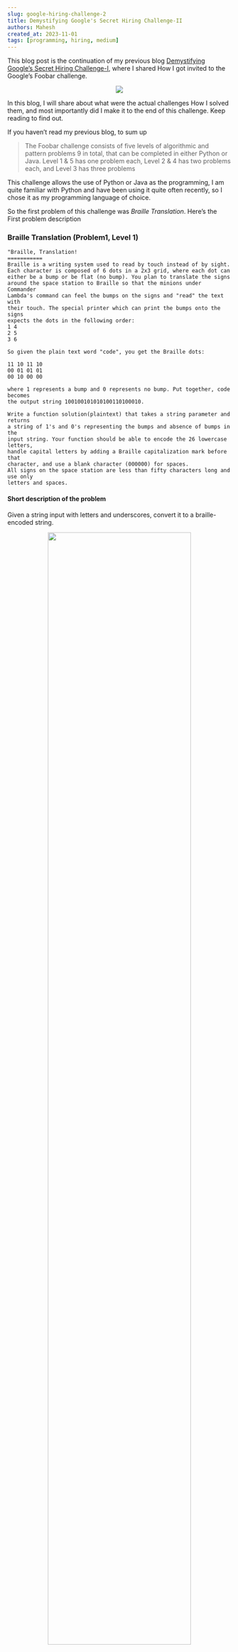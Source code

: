 ```yaml
---
slug: google-hiring-challenge-2
title: Demystifying Google's Secret Hiring Challenge-II
authors: Mahesh
created_at: 2023-11-01
tags: [programming, hiring, medium]
---
```



This blog post is the continuation of my previous blog [Demystifying Google’s Secret Hiring Challenge-I](./google-hiring-challenge-1), where I shared How I got invited to the Google’s Foobar challenge.

<center>
  <img src="https://github.com/maheshmnj/searchfield/assets/31410839/87e313b1-1169-4fdb-a237-4ab2c574e987" />
</center>

In this blog, I will share about what were the actual challenges How I solved them, and most importantly did I make it to the end of this challenge. Keep reading to find out.

If you haven’t read my previous blog, to sum up

> The Foobar challenge consists of five levels of algorithmic and pattern problems 9 in total, that can be completed in either Python or Java. Level 1 & 5 has one problem each, Level 2 & 4 has two problems each, and Level 3 has three problems

This challenge allows the use of Python or Java as the programming, I am quite familiar with Python and have been using it quite often recently, so I chose it as my programming language of choice.

So the first problem of this challenge was _Braille Translation_. Here’s the First problem description

### Braille Translation (Problem1, Level 1)

```none
"Braille, Translation!
===========
Braille is a writing system used to read by touch instead of by sight.
Each character is composed of 6 dots in a 2x3 grid, where each dot can
either be a bump or be flat (no bump). You plan to translate the signs
around the space station to Braille so that the minions under Commander
Lambda's command can feel the bumps on the signs and "read" the text with
their touch. The special printer which can print the bumps onto the signs
expects the dots in the following order:
1 4
2 5
3 6

So given the plain text word "code", you get the Braille dots:

11 10 11 10
00 01 01 01
00 10 00 00

where 1 represents a bump and 0 represents no bump. Put together, code becomes
the output string 100100101010100110100010.

Write a function solution(plaintext) that takes a string parameter and returns
a string of 1's and 0's representing the bumps and absence of bumps in the
input string. Your function should be able to encode the 26 lowercase letters,
handle capital letters by adding a Braille capitalization mark before that
character, and use a blank character (000000) for spaces.
All signs on the space station are less than fifty characters long and use only
letters and spaces.
```

#### Short description of the problem

Given a string input with letters and underscores, convert it to a braille-encoded string.

<center>
  <img
    src="https://github.com/maheshmnj/blog/assets/31410839/883fb9ec-a8e3-454a-a355-bad5bc937a35"
    width="80%"
  />
</center>
<Caption caption="Picture showing braille alphabets from pharmabraille.com" />

Taking a quick look at the [Braille alphabets](https://www.pharmabraille.com/pharmaceutical-braille/the-braille-alphabet/), it is evident that they do not follow any pattern which means we will need to store the mapping of letters in an array.

The key thing to remember is that, **“Braille distinguishes capital and small letters by adding a special character before the alphabet, represented as Dot 6 meaning the 6th dot will be raised which is equivalent to “000001”** in our code”. Since the input will only contain alphabets and space, we only need to handle the case for uppercase letters using ASCII value.

<center>
  <img
    src="https://github.com/maheshmnj/blog/assets/31410839/6d99e03c-958c-48f6-bd2c-a78fb3bc8f14"
    width="80%"
  />
</center>

With this code, all the test cases pass and we head on to level 2

### Bunny Worker Locations (Problem1, Level 2)

```none
Bunny Worker Locations
======================
Keeping track of Commander Lambda's many bunny workers is starting to get
tricky. You've been tasked with writing a program to match bunny worker IDs
to cell locations.

The LAMBCHOP doomsday device takes up much of the interior of Commander
Lambda's space station, and as a result the work areas have an unusual
layout. They are stacked in a triangular shape, and the bunny workers
are given numerical IDs starting from the corner, as follows:

| 7
| 4 8
| 2 5 9
| 1 3 6 10

Each cell can be represented as points (x, y), with x being the distance from
the vertical wall, and y being the height from the ground.
For example, the bunny worker at (1, 1) has ID 1, the bunny worker at (3, 2)
has ID 9, and the bunny worker at (2,3) has ID 8. This pattern of numbering
continues indefinitely (Commander Lambda has been adding a LOT of workers).

Write a function solution(x, y) which returns the worker ID of the bunny at
location (x, y). Each value of x and y will be at least 1 and no greater
than 100,000. Since the worker ID can be very large, return your solution
as a string representation of the number.
```

#### Short description of the problem

_The problem states that “given input (x, y), the program should return the number in that location e.g (4, 5) should return 32_

This problem also seemed easy since I could see the pattern, but it took me almost a day to pass all the test cases, only because I missed an important detail in the problem.

The given sequence in the problem is an indefinite pattern expanding on top of the given pattern, it would look like the below,

<center>
  <img
    src="https://github.com/maheshmnj/blog/assets/31410839/cece4f6e-782f-46d9-87c1-d47ff22b7a27"
    width="80%"
  />
</center>
<Caption caption="The diagonal lines indicate the numbers increasing diagonally (pattern 1)" />

There are two important patterns to notice

1. the numbers are increasing along the diagonal of the matrix.
2. The difference between two elements in the same row is increasing by a constant and that constant increases for each position along x.
   e.g notice elements in row 3,
   4 + 4 = 8, 8 + 5 = 13, 13 + 6 = 19 and so on

I used a naive approach and allocated a matrix of size (x+y, x+y), filled the values of the max(x, y) size of the matrix, and then tried returning the result. However, with this approach, some of the test cases were failing. I was pretty confident that the matrix was right.
The comment at the bottom of the code shows the matrix formed

<center>
  <img
    src="https://github.com/maheshmnj/blog/assets/31410839/be8ab0d7-91e1-4ceb-ad91-8808a52a6988"
    width="80%"
  />
</center>

I reread the problem and this was the crucial part of the problem that I was missing **“Each value of x and y will be at least 1 and no greater than 100,000.”** I realized that space complexity was the issue. Because I was still occupying [x+y] X [x+y] size of the matrix, this means if a particular element in the matrix takes 4 bytes of memory (since int takes 4 bytes) then for a large input in the worst case
x = 100,000 we are allocating 200,000 x 200,000 size of the matrix

Which would roughly take 200,000 x 200,000 x 4 bytes of memory which is approximately **160 GB** 🤯

So allocating a matrix is not a good approach and would never work at all, But since we know the pattern in the matrix, we can keep track of the position traverse through the target positions, and keep track of the result.

<center>
  <img
    src="https://github.com/maheshmnj/blog/assets/31410839/087e65aa-0239-4fb2-9f85-a6ad4da46069"
    width="80%"
  />
</center>

The idea was pretty simple we would traverse the first row until x+y+1, because the pattern of numbers we know is along the diagonal so to find any number x, y we have to at least travel (x+y+1) along X.
e.g if we were to figure out position (6, 5) we would traverse 12 locations on the first row and traverse our way up (in a staircase fashion) until we reach our target y = 5 and decrease our result by 1 for every step up, until we reach x = 6. This is how our traverse path would be for input (6,5)

**Traverse along X:** 1— 12, until we reach (12, 1)

**Step up:** Step up and step back along the diagonal until we reach target Y=5(repeat) (11,2), (10, 3), (9, 4), (8, 5),

**Traverse back along X until X= 6:** (7, 5), (6,5) stop when we reach the target.

During this traverse, we keep track of the result and the current location, with this approach the code passed all the test cases and did not have any overhead in terms of memory.

<center>
  <img
    src="https://github.com/maheshmnj/blog/assets/31410839/70e8deff-0339-4716-a084-d0c4dd6b133c"
    width="80%"
  />
</center>

### Power Hungry (Problem 2, Level 2)

```none
"Power, Hungry!
===========
Commander Lambda's space station is HUGE. And huge space stations take a LOT
of power. Huge space stations with doomsday devices take even more power.
To help meet the station's power needs, Commander Lambda has installed solar
panels on the station's outer surface. But the station sits in the middle of
a quasar quantum flux field, which wreaks havoc on the solar panels. You and
your team of henchmen have been assigned to repair the solar panels, but you'd
rather not take down all of the panels at once if you can help it, since they
do help power the space station and all!

You need to figure out which sets of panels in any given array you can take
offline to repair while still maintaining the maximum amount of power output
per array, and to do THAT, you'll first need to figure out what the maximum
output of each array actually is. Write a function solution(xs) that takes a
list of integers representing the power output levels of each panel in an
array, and returns the maximum product of some non-empty subset of those
numbers. So for example, if an array contained panels with power output
levels of [2, -3, 1, 0, -5], then the maximum product would be found by
taking the subset: xs[0] = 2, xs[1] = -3, xs[4] = -5, giving the product
2*(-3)*(-5) = 30. So solution([2,-3,1,0,-5]) will be "30".

Each array of solar panels contains at least 1 and no more than 50 panels,
and each panel will have a power output level whose absolute value is no
greater than 1000 (some panels are malfunctioning so badly that they're
draining energy, but you know a trick with the panels' wave stabilizer that
lets you combine two negative-output panels to produce the positive output
of the multiple of their power values). The final products may be very large,
so give the solution as a string representation of the number.

Languages
=========

To provide a Python solution, edit solution.py
To provide a Java solution, edit Solution.java

Test cases
==========
Your code should pass the following test cases.
Note that it may also be run against hidden test cases not shown here.

-- Python cases --
Input:
solution.solution([2, 0, 2, 2, 0])
Output:
    8

Input:
solution.solution([-2, -3, 4, -5])
Output:
    60

-- Java cases --
Input:
Solution.solution({2, 0, 2, 2, 0})
Output:
    8

Input:
Solution.solution({-2, -3, 4, -5})
Output:
    60
```

#### Short description of the problem

_Given an array, we have to find a subset of the array such that the product is maximum, the catch here is the resulting array elements do not necessarily have to be a consecutive subset. e.g. for the given test case [2, 0, 2, 2, 0] the subset is {2, 2, 2} resulting in 8._

<center>
  <img
    src="https://github.com/maheshmnj/blog/assets/31410839/6f7bb94e-1417-472c-a1da-8f1f2156d899"
    width="80%"
  />
</center>

In the best-case scenario when the array contains all positive integers then our subset would be the product of all elements in the array. But the challenge here is to handle cases when the array contains zero and negative numbers.

**Let us handle the negative case first**, We know multiplying an even number of negative numbers would give a positive result, so if the array contains an even number of negative numbers we don’t have to do anything, and the approach of multiplying all the numbers would work, But for the case when the number of negative numbers is odd we need to remove one negative number from it and we would choose the one with max value (min in magnitude)
e.g. if xs = [-2, 5,0, 7, 8, 0, -1, -10], we would remove -1.

resulting in xs = [-2, 5, 0, 7, 8, 0, -10]

And for zeros, we can simply ignore them, because multiplying a zero, would bring down our result to zero.

Now as we multiply our product will abruptly fluctuate between negative and positive, so we keep track of max and min products and choose the maximum of max_product, min_product, and xs[i]

With this approach, Level 3 unlocks!

### Bomb Baby (Problem 1, Level 3)

```none
"Bomb, Baby!
===========
You're so close to destroying the LAMBCHOP doomsday device you can taste it!
But in order to do so, you need to deploy special self-replicating bombs
designed for you by the brightest scientists on Bunny Planet. There are two
types: Mach bombs (M) and Facula bombs (F). The bombs, once released into the
LAMBCHOP's inner workings, will automatically deploy to all the strategic
points you've identified and destroy them at the same time.

But there's a few catches. First, the bombs self-replicate via one of two

distinct processes:
- Every Mach bomb retrieves a sync unit from a Facula bomb; for every Mach
bomb, a Facula bomb is created;
- Every Facula bomb spontaneously creates a Mach bomb.

For example, if you had 3 Mach bombs and 2 Facula bombs, they could either
produce 3 Mach bombs and 5 Facula bombs, or 5 Mach bombs and 2 Facula bombs.
The replication process can be changed each cycle.

Second, you need to ensure that you have exactly the right number of Mach and
Facula bombs to destroy the LAMBCHOP device. Too few, and the device might
survive. Too many, and you might overload the mass capacitors and create a
singularity at the heart of the space station - not good!

And finally, you were only able to smuggle one of each type of bomb - one Mach,
one Facula - aboard the ship when you arrived, so that's all you have to
start with. (Thus it may be impossible to deploy the bombs to destroy the
LAMBCHOP, but that's not going to stop you from trying!)

You need to know how many replication cycles (generations) it will take to
generate the correct amount of bombs to destroy the LAMBCHOP. Write a function
solution(M, F) where M and F are the number of Mach and Facula bombs needed.
Return the fewest number of generations (as a string) that need to pass
before you'll have the exact number of bombs necessary to destroy the
LAMBCHOP, or the string "impossible" if this can't be done! M and F will be
string representations of positive integers no larger than 10^50.

For example, if M = "2" and F = "1", one generation would need to pass,
so the solution would be "1". However, if M = "2" and F = "4", it would not
be possible.

Languages
=========

To provide a Java solution, edit Solution.java
To provide a Python solution, edit solution.py

Test cases
==========
Your code should pass the following test cases.
Note that it may also be run against hidden test cases not shown here.

-- Java cases --
Input:
Solution.solution('4', '7')
Output:
    4

Input:
Solution.solution('2', '1')
Output:
    1

-- Python cases --
Input:
solution.solution('4', '7')
Output:
    4

Input:
solution.solution('2', '1')
Output:
    1
```

#### Short description of the problem

The problem states that given target values of Mach and Facula Bomb, the output should return the number of cycles required to reach the target. At any instance of the cycle, we must do the following

- For every Mach bomb, a Facula bomb is created;
- Every Facula bomb spontaneously creates a Mach bomb.
  we need to start with initial values of m = 1 and f = 1 increase m and f as per the condition and stop when the target is reached.

We do a reverse approach we start with a target and reduce it down as per the conditions. By reduction if we reach m =1 and f =1 that means the target can be reached, and if at any point if either m < 1 or f < 1 that means we cannot reach the target.

<center>
  <img
    src="https://github.com/maheshmnj/blog/assets/31410839/0652c786-3709-4823-97f8-f3f2de700607"
    width="80%"
  />
</center>

### Queue to do (Problem 2, Level 3)

```none
You're almost ready to make your move to destroy the LAMBCHOP doomsday device,
but the security checkpoints that guard the underlying systems of the LAMBCHOP
are going to be a problem. You were able to take one down without tripping any
alarms, which is great! Except that as Commander Lambda's assistant, you've
learned that the checkpoints are about to come under automated review, which
means that your sabotage will be discovered and your cover blown
-- unless you can trick the automated review system.

To trick the system, you'll need to write a program to return the same
security checksum that the bunny trainers would have after they would have
checked all the workers through. Fortunately, Commander Lambda's desire for
efficiency won't allow for hours-long lines, so the trainers at the
checkpoint have found ways to quicken the pass-through rate.
Instead of checking each and every worker coming through, the bunny
trainers instead go over everyone in line while noting their worker IDs,
then allow the line to fill back up. Once they've done that they go over
the line again, this time leaving off the last worker. They continue doing
this, leaving off one more worker from the line each time but recording
the worker IDs of those they do check, until they skip the entire line, at
which point they XOR the IDs of all the workers they noted into a checksum
and then take off for lunch. Fortunately, the workers' orderly nature causes
them to always line up in numerical order without any gaps.

For example, if the first worker in line has ID 0 and the security checkpoint
line holds three workers, the process would look like this:

0 1 2 /
3 4 / 5
6 / 7 8
where the trainers' XOR (^) checksum is 0^1^2^3^4^6 == 2.

Likewise, if the first worker has ID 17 and the checkpoint holds four workers,
the process would look like:

17 18 19 20 /
21 22 23 / 24
25 26 / 27 28
29 / 30 31 32

which produces the checksum 17^18^19^20^21^22^23^25^26^29 == 14.

All worker IDs (including the first worker) are between 0 and 2000000000
inclusive, and the checkpoint line will always be at least 1 worker long.

With this information, write a function solution(start, length) that will
cover for the missing security checkpoint by outputting the same checksum
the trainers would normally submit before lunch. You have just enough time
to find out the ID of the first worker to be checked (start) and the length
of the line (length) before the automatic review occurs, so your program must
generate the proper checksum with just those two values.

#### Languages

To provide a Java solution, edit Solution.java
To provide a Python solution, edit solution.py

#### Test cases

Your code should pass the following test cases.
Note that it may also be run against hidden test cases not shown here.

-- Java cases --
Input:
Solution.solution(17, 4)
Output:
    14

Input:
Solution.solution(0, 3)
Output:
    2

-- Python cases --
Input:
solution.solution(0, 3)
Output:
    2

Input:
solution.solution(17, 4)
Output:
    14
```

#### Short description of the problem

Given an integer start and the length of the queue in the pattern we have to find the xor of all the numbers on the left of the forward slash

17 18 19 20 /
21 22 23 / 24
25 26 / 27 28
29 / 30 31 32
e.g for the above pattern start = 17 , length = 4 the output should be xor of `17^18^19^20^21^22^23^25^26^29` resulting in 14

This seemed like an easy problem compared to the problems we have solved so far, We know the starting number and the length of the first row, so at first I tried to loop through each queue length(4, 3, 2, 1) and xor the numbers one by one but this approach again ran into time complexity issue (As it has always been😕), since each number could be as large as “2000000000".

<center>
  <img
    src="https://github.com/maheshmnj/blog/assets/31410839/32b6cb67-fe1c-4ee6-878c-287fc532063d"
    width="80%"
  />
</center>
<Caption caption="When I think I have found a solution to the problem, Optimization hits in face." />

I looked for some online resources to efficiently XOR an array of consecutive numbers (each queue at a time) and found that the XOR of a range of numbers follows a pattern.

```none
result of 0 - 0: 0
result of 0 - 1: 1
result of 0 - 2: 3
result of 0 - 3: 0
result of 0 - 4: 4
result of 0 - 5: 1
result of 0 - 6: 7
result of 0 - 7: 0
result of 0 - 8: 8
result of 0 - 9: 1
result of 0 - 10: 11
result of 0 - 11: 0
result of 0 - 12: 12
result of 0 - 13: 1
result of 0 - 14: 15
result of 0 - 15: 0
result of 0 - 16: 16
result of 0 - 17: 1
result of 0 - 18: 19
result of 0 - 19: 0
result of 0 - 20: 20
result of 0 - 21: 1
result of 0 - 22: 23
result of 0 - 23: 0
result of 0 - 24: 24
```

1. **A number 1 less than multiples of 4 always returns 0**
2. **Numbers divisible by 4 have the same result** meaning if we would XOR a range 0–4 i.e 0 ^ 1^ 2 ^ 3 ^ 4 results would be 4, similarly 0–12 would be 12, and so on
3. **A number 1 greater than multiples of 4 always returns 1**
   i.e XOR of range 0-1,0-5,0-9,0-13, and so on results in 1
4. **A number 2 greater than multiples of 4 always returns number + 1**
   i.e XOR of 0–6 = 7, 0 — 10 = 11, 0 - 14 = 15,
   This pattern will allow us to find the XOR of a range in O(1) and save tonnes of computation. But, you might be wondering How we would use this information to find the XOR of a range of numbers that don’t start with 0.

e.g in our problem, we have to find the XOR of our first queue 17–20, So the idea is to **XOR the result of XOR(0–16) and XOR(0–20)**,
But, You might ask if you will,

<Headline text="Why does this work?" />

Because the XOR operator ^ follows two important properties,

1. **XOR property:** A ^ A = 0 for any number A. In other words, XORing a number with itself results in 0.
2. **Associative property:** The XOR operation is associative, meaning the order in which you XOR a set of numbers does not affect the result.
   e.g (A ^ B) ^ C = A ^ (B ^ C).

so if you were to find XOR of (0 - A-1) ^(0 — A+10) then the range (0– A-1) would cancel out resulting in 0, and you would get the XOR of the range (A - A+10), That’s why the XOR of the ranges 0–16 and 0–20 gives you the XOR of the numbers in the range 17–20.

_Apparently, Had I known these facts about bit manipulation, this would have saved me a couple of days. But this test is evident a Google search never hurts._

<center>
  <img
    src="https://github.com/maheshmnj/blog/assets/31410839/12483f7f-e7f2-426b-99ee-d3b8b0e3aed6"
    width="80%"
  />
</center>

With this, I reached the last problem of level 3

### Fuel Injection Perfection (Problem 3, Level 3)

```none
### Fuel Injection Perfection
=========================
Commander Lambda has asked for your help to refine the automatic quantum antimatter fuel injection system for the LAMBCHOP doomsday device. It's a great chance for you to get a closer look at the LAMBCHOP -- and maybe sneak in a bit of sabotage while you're at it -- so you took the job gladly.

Quantum antimatter fuel comes in small pellets, which is convenient since the many moving parts of the LAMBCHOP each need to be fed fuel one pellet at a time. However, minions dump pellets in bulk into the fuel intake. You need to figure out the most efficient way to sort and shift the pellets down to a single pellet at a time.

The fuel control mechanisms have three operations:

1) Add one fuel pellet
2) Remove one fuel pellet
3) Divide the entire group of fuel pellets by 2 (due to the destructive energy released when a quantum antimatter pellet is cut in half, the safety controls will only allow this to happen if there is an even number of pellets)

Write a function called solution(n) which takes a positive integer as a string and returns the minimum number of operations needed to transform the number of pellets to 1. The fuel intake control panel can only display a number up to 309 digits long, so there won't ever be more pellets than you can express in that many digits.

For example:
solution(4) returns 2: 4 -> 2 -> 1
solution(15) returns 5: 15 -> 16 -> 8 -> 4 -> 2 -> 1
Quantum antimatter fuel comes in small pellets, which is convenient since the many moving parts of the LAMBCHOP each need to be fed fuel one pellet at a time. However, minions dump pellets in bulk into the fuel intake. You need to figure out the most efficient way to sort and shift the pellets down to a single pellet at a time.

The fuel control mechanisms have three operations:

1) Add one fuel pellet
2) Remove one fuel pellet
3) Divide the entire group of fuel pellets by 2 (due to the destructive energy released when a quantum antimatter pellet is cut in half, the safety controls will only allow this to happen if there is an even number of pellets)

Write a function called solution(n) which takes a positive integer as a string and returns the minimum number of operations needed to transform the number of pellets to 1. The fuel intake control panel can only display a number up to 309 digits long, so there won't ever be more pellets than you can express in that many digits.

For example:
solution(4) returns 2: 4 -> 2 -> 1
solution(15) returns 5: 15 -> 16 -> 8 -> 4 -> 2 -> 1

Languages
=========

To provide a Python solution, edit solution.py
To provide a Java solution, edit Solution.java

Test cases
==========
Your code should pass the following test cases.
Note that it may also be run against hidden test cases not shown here.

-- Python cases --
Input:
solution.solution('15')
Output:
    5

Input:
solution.solution('4')
Output:
    2

-- Java cases --
Input:
Solution.solution('15')
Output:
    5

Input:
Solution.solution('4')
Output:
    2
```

#### Short description of the problem

Give an input number as a string, find the fastest way to reduce it to 1. You can only do one of the following operations in each step add 1, subtract 1, or divide by 2.
e.g 15 can be reduced to 1 in 5 steps
15 -> (15+1)16 ->(16/2) 8 ->(8/4) 4 -> (4/2) 2 -> 1

The difficulty of this problem is not to find a solution but to get the solution running within the time limit in short to optimize it.

Note that using this solution the problem is still running with an 87-character long input when our input program should be capable of handling 309 digits long input.

<center>
  <img
    src="https://github.com/maheshmnj/blog/assets/31410839/202e63d0-15d9-4699-b207-90cf02f480bc"
    width="80%"
  />
</center>
<Caption caption="this was an incorrect approach" />

It's been almost 4 days now and the solution is still stuck with this approach only 5/10 tests are passing.

<center>
  <img
    src="https://github.com/maheshmnj/blog/assets/31410839/d58667e7-4864-4140-b9cf-64fe0ff1e111"
    width="80%"
  />
</center>

**Dividing the number is the fastest way to reduce it to 1**

32- >16->8-> 4 -> 2 -> 1

**so if a number is even we directly divide it, but when a number is odd we have to decide whether to add or subtract 1, this decision should be based on how close the number is to the power of 2.**

But, this was the wrong approach, for instance, consider n = 13, it is close to 16 so we would add 1

13 = 13+1 =14 -> 14/2 = 7 -> 7+1 = 8 -> 8/2 = 4 -> 4/2 = 2 ->2/2 = 1 => **6 steps**

But actually, it should be reduced in 5 steps
13 = 13–1 = 12 -> 12/2 = 6 -> 6/2 = 3 -> 3–1 = 2 -> 2/2 = 1 => **5 steps**

When a number is even it is obvious we will only divide the number into half, the challenge here is only with odd numbers whether to add or subtract,

So I turned to **bit manipulation** to solve this problem, Take a look at these binary numbers and their corresponding bitwise AND operation with the next consecutive number

```none
0     0  => 00 & 1=0
1     1  => 01 & 2=0
10    2  => 02 & 3=2
11    3  => 03 & 4=0
100.  4  => 04 & 5=4
101   5  => 05 & 6=4
110.  6  => 06 & 7=6
111   7  => 07 & 8=0
1000  8  => 08 & 9=8
1001  9  => 09 & 10=8
1010  10 => 10 & 11=10
1011  11 => 11 & 12=8
1100  12 => 12 & 13=12
1101  13 => 13 & 14=12
1110  14 => 14 & 15=14
1111  15 => 15 & 16=0
10000 16 => 16 & 17=16
10001 17 => 17 & 18=16
10010 18 => 18 & 19=18
10011 19 => 19 & 20=16
10100 20 => 20 & 21=20
10101 21 => 21 & 22=20
10110 22 => 22 & 23=22
10111 23 => 23 & 24=16
11000 24 => 24 & 25=24
11001 25 => 25 & 26=24
11010 26 => 26 & 27=26
11011 27 => 27 & 28=24
11100 28 => 28 & 29=28
11101 29 => 29 & 30=28
11110 30 => 30 & 31=30
11111 31 => 31 & 32=0
None
```

If you notice here the bitwise AND of two consecutive numbers where one of the numbers has all their bit set (1) is 0

e.g 3 = “11”, 3 & 4 = 0, 7 = “111”, 7 & 8 = 0, 15 = “1111” , 15 & 16 = 0

Our goal is to divide the number as many times as possible meaning trying to convert the odd to even by adding/ subtracting the number by 1, we decide this based on the bitwise AND with its neighboring number, in order to get more trailing zeros.
e.g we have n = 13.
In binary, this is represented as “1101” ,

- n+1 = 14, which is 1110 in binary.
- n-1 = 12, which is 1100 in binary.
- n-2 = 11, which is 1011 in binary.

Calculate (n+1 & n):13 & 14 is 1101 & 1110, which is 1100= 12
Calculate (n-1 & n-2):12 & 11 is 1100 & 1011, which is 1000 = 8
Now, compare the two results: 12 > 8 so we check whether adding 1 or subtracting 1 results in more trailing zeros, Because every time we divide the number by 2 we lose a trailing zero.

<center>
  <img
    src="https://github.com/maheshmnj/blog/assets/31410839/49e69834-8075-4351-a383-32d3d42321d0"
    width="80%"
  />
</center>

I understand this might be a bit confusing and perhaps difficult for me to put into words, If you would prefer a video explanation this youtube video (In Hindi) is a great resource for understanding this behavior of binary numbers

On completing level 3, You will be prompted to share your personal details which will be shared with the Google Staff Recruiter.

Again sharing these details does not guarantee an interview. If there is a suitable position that fits your skills and interests the recruiter may reach out to you.

<center>
  <img
    src="https://github.com/maheshmnj/blog/assets/31410839/0e666899-b9c1-4da4-a315-e725feb0956a"
    width="80%"
  />
</center>
After submitting the details I moved to level 4, But the problem seemed pretty difficult
to understand in the first place and definitely time-consuming. I also felt I spent
enough time and could not take it further. So I gave up on level 4. But regardless
the challenges were fun to solve, It gave me a good idea of where I stand and helped
me learn a few topics I was unaware of. (Problem statement for level 4 on my Github)
<center>
  <img
    src="https://github.com/maheshmnj/blog/assets/31410839/877b8736-676d-4866-8b4c-6fccce4bea53"
    width="80%"
  />
</center>

### Key Takeaways

Things that I learned from this Foobar challenge.

1. Don’t always code to solve, everyone can do it, code to optimize.
2. Don’t forget the basics, Bit manipulation is a great way to optimize.
3. Look for patterns everywhere with eyes and mind wide open.
4. What looks simple from the outside is fairly complicated on the inside.
5. We will never be prepared, when the opportunity knocks just take it.
6. Take the challenge without worrying about the end result.
7. Don’t try to fit into a role you are incapable of, It’s unfair to you, It is unfair to the employer.

You can find all the solutions with the problem statements on
[my Github](https://github.com/maheshmnj/POPULAR_CODING_Questions_Solution/tree/master/foobar).

If this post helped you with some new info, Don’t forget to give claps and do you know you can clap multiple times to appreciate the work?

Don’t forget to follow so that you get notified on my new blog posts.

<br />

Happy Coding!
